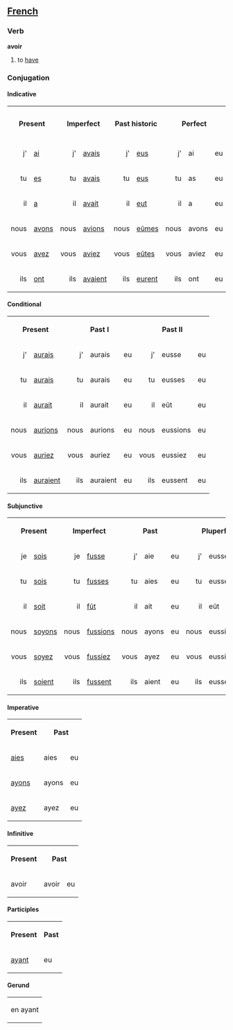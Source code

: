 ==[[French]]==
===Verb===

'''avoir'''

# to [[have]]

===Conjugation===
====Indicative====
<table>
<tr><th colspan=2>Present</th><th colspan=2>Imperfect</th><th colspan=2>Past historic</th><th colspan=3>Perfect</th><th colspan=3>Pluperfect</th><th colspan=3>Past anterior</th><th colspan=2>Simple future</th><th colspan=3>Future perfect</th><th colspan=3>Immediate future</th></tr>
<tr><td align="right">j'</td><td>[[ai]]</td><td align="right">j'</td><td>[[avais]]</td><td align="right">j'</td><td>[[eus]]</td><td align="right">j'</td><td>ai</td><td>eu</td><td align="right">j'</td><td>avais</td><td>eu</td><td align="right">j'</td><td>eus</td><td>eu</td><td align="right">je</td><td>[[aurai]]</td><td align="right">j'</td><td>aurai</td><td>eu</td><td align="right">je</td><td>vais</td><td>avoir</td></tr>
<tr><td align="right">tu</td><td>[[es]]</td><td align="right">tu</td><td>[[avais]]</td><td align="right">tu</td><td>[[eus]]</td><td align="right">tu</td><td>as</td><td>eu</td><td align="right">tu</td><td>avais</td><td>eu</td><td align="right">tu</td><td>eus</td><td>eu</td><td align="right">tu</td><td>[[auras]]</td><td align="right">tu</td><td>auras</td><td>eu</td><td align="right">tu</td><td>vas</td><td>avoir</td></tr>
<tr><td align="right">il</td><td>[[a]]</td><td align="right">il</td><td>[[avait]]</td><td align="right">il</td><td>[[eut]]</td><td align="right">il</td><td>a</td><td>eu</td><td align="right">il</td><td>avait</td><td>eu</td><td align="right">il</td><td>eut</td><td>eu</td><td align="right">il</td><td>[[aura]]</td><td align="right">il</td><td>aura</td><td>eu</td><td align="right">il</td><td>va</td><td>avoir</td></tr>
<tr><td align="right">nous</td><td>[[avons]]</td><td align="right">nous</td><td>[[avions]]</td><td align="right">nous</td><td>[[eûmes]]</td><td align="right">nous</td><td>avons</td><td>eu</td><td align="right">nous</td><td>avions</td><td>eu</td><td align="right">nous</td><td>eûmes</td><td>eu</td><td align="right">nous</td><td>[[aurons]]</td><td align="right">nous</td><td>aurons</td><td>eu</td><td align="right">nous</td><td>allons</td><td>avoir</td></tr>
<tr><td align="right">vous</td><td>[[avez]]</td><td align="right">vous</td><td>[[aviez]]</td><td align="right">vous</td><td>[[eûtes]]</td><td align="right">vous</td><td>aviez</td><td>eu</td><td align="right">vous</td><td>aviez</td><td>eu</td><td align="right">vous</td><td>eûtes</td><td>eu</td><td align="right">vous</td><td>[[aurez]]</td><td align="right">vous</td><td>aurez</td><td>eu</td><td align="right">vous</td><td>allez</td><td>avoir</td></tr>
<tr><td align="right">ils</td><td>[[ont]]</td><td align="right">ils</td><td>[[avaient]]</td><td align="right">ils</td><td>[[eurent]]</td><td align="right">ils</td><td>ont</td><td>eu</td><td align="right">ils</td><td>avaient</td><td>eu</td><td align="right">ils</td><td>eurent</td><td>eu</td><td align="right">ils</td><td>[[auront]]</td><td align="right">ils</td><td>auront</td><td>eu</td><td align="right">ils</td><td>vont</td><td>avoir</td></tr>
</table>
====Conditional====
<table>
<tr><th colspan=2>Present</th><th colspan=3>Past I</th><th colspan=3>Past II</th></tr>
<tr><td align="right">j'</td><td>[[aurais]]</td><td align="right">j'</td><td>aurais</td><td>eu</td><td align="right">j'</td><td>eusse</td><td>eu</td></tr>
<tr><td align="right">tu</td><td>[[aurais]]</td><td align="right">tu</td><td>aurais</td><td>eu</td><td align="right">tu</td><td>eusses</td><td>eu</td></tr>
<tr><td align="right">il</td><td>[[aurait]]</td><td align="right">il</td><td>aurait</td><td>eu</td><td align="right">il</td><td>eût</td><td>eu</td></tr>
<tr><td align="right">nous</td><td>[[aurions]]</td><td align="right">nous</td><td>aurions</td><td>eu</td><td align="right">nous</td><td>eussions</td><td>eu</td></tr>
<tr><td align="right">vous</td><td>[[auriez]]</td><td align="right">vous</td><td>auriez</td><td>eu</td><td align="right">vous</td><td>eussiez</td><td>eu</td></tr>
<tr><td align="right">ils</td><td>[[auraient]]</td><td align="right">ils</td><td>auraient</td><td>eu</td><td align="right">ils</td><td>eussent</td><td>eu</td></tr>
</table>
====Subjunctive====
<table>
<tr><th colspan=2>Present</th><th colspan=2>Imperfect</th><th colspan=3>Past</th><th colspan=3>Pluperfect</th></tr>
<tr><td align="right">je</td><td>[[sois]]</td><td align="right">je</td><td>[[fusse]]</td><td align="right">j'</td><td>aie</td><td>eu</td><td align="right">j'</td><td>eusse</td><td>eu</td></tr>
<tr><td align="right">tu</td><td>[[sois]]</td><td align="right">tu</td><td>[[fusses]]</td><td align="right">tu</td><td>aies</td><td>eu</td><td align="right">tu</td><td>eusses</td><td>eu</td></tr>
<tr><td align="right">il</td><td>[[soit]]</td><td align="right">il</td><td>[[fût]]</td><td align="right">il</td><td>ait</td><td>eu</td><td align="right">il</td><td>eût</td><td>eu</td></tr>
<tr><td align="right">nous</td><td>[[soyons]]</td><td align="right">nous</td><td>[[fussions]]</td><td align="right">nous</td><td>ayons</td><td>eu</td><td align="right">nous</td><td>eussions</td><td>eu</td></tr>
<tr><td align="right">vous</td><td>[[soyez]]</td><td align="right">vous</td><td>[[fussiez]]</td><td align="right">vous</td><td>ayez</td><td>eu</td><td align="right">vous</td><td>eussiez</td><td>eu</td></tr>
<tr><td align="right">ils</td><td>[[soient]]</td><td align="right">ils</td><td>[[fussent]]</td><td align="right">ils</td><td>aient</td><td>eu</td><td align="right">ils</td><td>eussent</td><td>eu</td></tr>
</table>
====Imperative====
<table>
<tr><th>Present</th><th colspan=2>Past</th></tr>
<tr><td>[[aies]]</td><td>aies</td><td>eu</td></tr>
<tr><td>[[ayons]]</td><td>ayons</td><td>eu</td></tr>
<tr><td>[[ayez]]</td><td>ayez</td><td>eu</td></tr>
</table>
====Infinitive====
<table>
<tr><th>Present</th><th colspan=2>Past</th></tr>
<tr><td>avoir</td><td>avoir</td><td>eu</td></tr>
</table>
====Participles====
<table>
<tr><th>Present</th><th>Past</th></tr>
<tr><td>[[ayant]]</td><td>eu</td></tr>
</table>
====Gerund====
<table>
<tr><td>en ayant</td></tr>
</table>